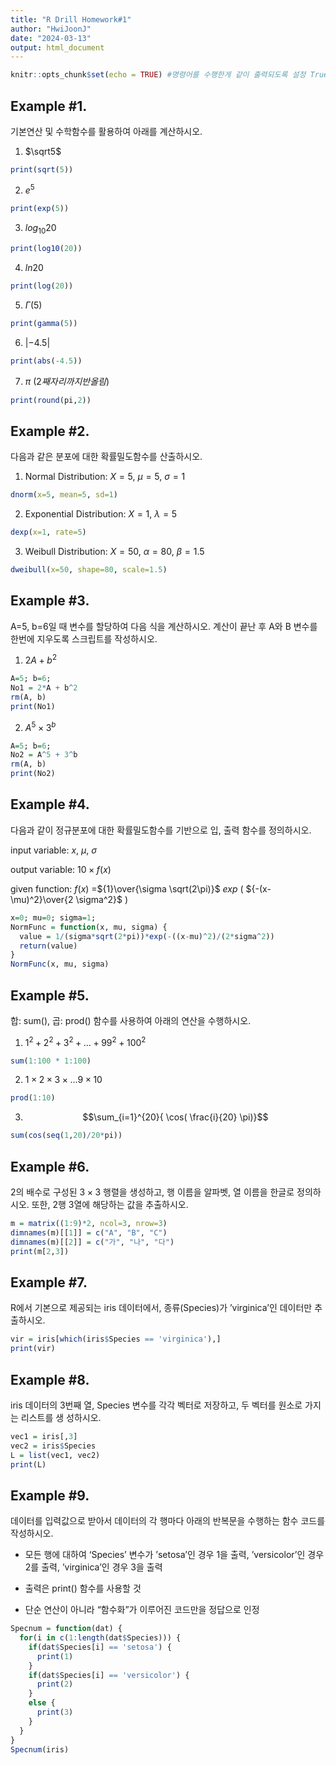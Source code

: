 ---
title: "R Drill Homework#1"
author: "HwiJoonJ"
date: "2024-03-13"
output: html_document
---

```{r setup, include=FALSE}
knitr::opts_chunk$set(echo = TRUE) #명령어를 수행한게 같이 출력되도록 설정 True
```

## Example #1.
기본연산 및 수학함수를 활용하여 아래를 계산하시오.

(1) $\sqrt5$ 
```{r, echo=TRUE, eval=TRUE}
print(sqrt(5))
```
(2) $e^5$
```{r, echo=TRUE, eval=TRUE}
print(exp(5))
```
(3) $log_{10} 20$
```{r, echo=TRUE, eval=TRUE}
print(log10(20))
```
(4) $ln 20$
```{r, echo=TRUE, eval=TRUE}
print(log(20))
```
(5) $\Gamma (5)$
```{r, echo=TRUE, eval=TRUE}
print(gamma(5))
```
(6) $|-4.5|$
```{r, echo=TRUE, eval=TRUE}
print(abs(-4.5))
```
(7) $\pi~(2째자리까지 반올림)$
```{r, echo=TRUE, eval=TRUE}
print(round(pi,2))
```

## Example #2.
다음과 같은 분포에 대한 확률밀도함수를 산출하시오.

(1) Normal Distribution: $X=5$, $\mu = 5$, $\sigma = 1$
```{r, echo=TRUE, eval=TRUE}
dnorm(x=5, mean=5, sd=1)
```
(2) Exponential Distribution: $X=1$, $\lambda=5$
```{r, echo=TRUE, eval=TRUE}
dexp(x=1, rate=5)
```
(3) Weibull Distribution: $X=50$, $\alpha=80$, $\beta=1.5$
```{r, echo=TRUE, eval=TRUE}
dweibull(x=50, shape=80, scale=1.5)
```

## Example #3. 
A=5, b=6일 때 변수를 할당하여 다음 식을 계산하시오. 계산이 끝난 후 A와 B 변수를 한번에 지우도록 스크립트를 작성하시오.

(1) $2A+b^2$
```{r, echo=TRUE, eval=TRUE}
A=5; b=6;
No1 = 2*A + b^2
rm(A, b)
print(No1)
```
(2) $A^5 \times 3^b$
```{r, echo=TRUE, eval=TRUE}
A=5; b=6;
No2 = A^5 + 3^b
rm(A, b)
print(No2)
```

## Example #4.
다음과 같이 정규분포에 대한 확률밀도함수를 기반으로 입, 출력 함수를 정의하시오.

input variable: $x$, $\mu$, $\sigma$

output variable: $10 \times f(x)$

given function: $f(x)$ =${1}\over{\sigma \sqrt(2\pi)}$ $exp$ $($ ${-(x-\mu)^2}\over{2 \sigma^2}$ $)$

```{r, eval=TRUE, echo=TRUE}
x=0; mu=0; sigma=1;
NormFunc = function(x, mu, sigma) {
  value = 1/(sigma*sqrt(2*pi))*exp(-((x-mu)^2)/(2*sigma^2))
  return(value)
}
NormFunc(x, mu, sigma)
```

## Example #5.
합: sum(), 곱: prod() 함수를 사용하여 아래의 연산을 수행하시오.

(1) $1^2 + 2^2 + 3^2 + \dots + 99^2 + 100^2$
```{r, eval=TRUE, echo=TRUE}
sum(1:100 * 1:100)
```

(2) $1 \times 2 \times 3 \times \dots 9 \times 10$
```{r, eval=TRUE, echo=TRUE}
prod(1:10)
```

(3) $$\sum_{i=1}^{20}{ \cos(  \frac{i}{20} \pi)}$$
```{r, eval=TRUE, echo=TRUE}
sum(cos(seq(1,20)/20*pi))
```

## Example #6.
2의 배수로 구성된 $3\times 3$ 행렬을 생성하고, 행 이름을 알파벳, 열 이름을 한글로 정의하시오. 또한,
2행 3열에 해당하는 값을 추출하시오.

```{r, eval=TRUE, echo=TRUE}
m = matrix((1:9)*2, ncol=3, nrow=3)
dimnames(m)[[1]] = c("A", "B", "C")
dimnames(m)[[2]] = c("가", "나", "다")
print(m[2,3])
```

## Example #7.
R에서 기본으로 제공되는 iris 데이터에서, 종류(Species)가 ‘virginica’인 데이터만 추출하시오.

```{r, eval=TRUE, echo=TRUE}
vir = iris[which(iris$Species == 'virginica'),]
print(vir)
```

## Example #8.
iris 데이터의 3번째 열, Species 변수를 각각 벡터로 저장하고, 두 벡터를 원소로 가지는 리스트를 생
성하시오.

```{r, echo=TRUE, eval=TRUE}
vec1 = iris[,3]
vec2 = iris$Species
L = list(vec1, vec2)
print(L)
```

## Example #9. 
데이터를 입력값으로 받아서 데이터의 각 행마다 아래의 반복문을 수행하는 함수 코드를 작성하시오.

- 모든 행에 대하여 ‘Species’ 변수가 ‘setosa’인 경우 1을 출력, ‘versicolor’인 경우 2를 출력, ‘virginica’인 경우 3을 출력

- 출력은 print() 함수를 사용할 것

- 단순 연산이 아니라 “함수화”가 이루어진 코드만을 정답으로 인정

```{r, echo=TRUE, eval=TRUE}
Specnum = function(dat) {
  for(i in c(1:length(dat$Species))) {
    if(dat$Species[i] == 'setosa') {
      print(1)
    }
    if(dat$Species[i] == 'versicolor') {
      print(2)
    }
    else {
      print(3)
    }
  }
}
Specnum(iris)
```
